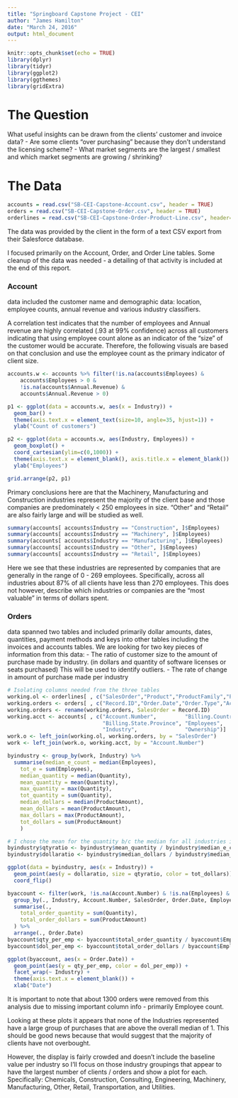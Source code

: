```yaml
---
title: "Springboard Capstone Project - CEI"
author: "James Hamilton"
date: "March 24, 2016"
output: html_document
---
```


```r
knitr::opts_chunk$set(echo = TRUE)
library(dplyr)
library(tidyr)
library(ggplot2)
library(ggthemes)
library(gridExtra)
```

# The Question

What useful insights can be drawn from the clients' customer and invoice data?
    - Are some clients "over purchasing" because they don't understand the licensing scheme?
    - What market segments are the largest / smallest and which market segments are growing / shrinking?
    
# The Data
```r
accounts = read.csv("SB-CEI-Capstone-Account.csv", header = TRUE)
orders = read.csv("SB-CEI-Capstone-Order.csv", header = TRUE)
orderlines = read.csv("SB-CEI-Capstone-Order-Product-Line.csv", header=TRUE)
```

The data was provided by the client in the form of a text CSV export from their Salesforce database.

I focused primarily on the Account, Order, and Order Line tables. Some cleanup of the data was needed - a detailing of that activity is included at the end of this report.

### Account

data included the customer name and demographic data: location, employee counts, annual revenue and various industry classifiers.

A correlation test indicates that the number of employees and Annual revenue are highly correlated (.93 at 99% confidence) across all customers indicating that using employee count alone as an indicator of the "size" of the customer would be accurate. Therefore, the following visuals are based on that conclusion and use the employee count as the primary indicator of client size.
```r
accounts.w <- accounts %>% filter(!is.na(accounts$Employees) & 
    accounts$Employees > 0 & 
    !is.na(accounts$Annual.Revenue) & 
    accounts$Annual.Revenue > 0)

p1 <- ggplot(data = accounts.w, aes(x = Industry)) + 
  geom_bar() +
  theme(axis.text.x = element_text(size=10, angle=35, hjust=1)) +
  ylab("Count of customers")

p2 <- ggplot(data = accounts.w, aes(Industry, Employees)) +
  geom_boxplot() +
  coord_cartesian(ylim=c(0,1000)) +
  theme(axis.text.x = element_blank(), axis.title.x = element_blank()) +
  ylab("Employees")

grid.arrange(p2, p1)
```

Primary conclusions here are that the Machinery, Manufacturing and Construction industries represent the majority of the client base and those companies are predominately < 250 employees in size. "Other" and "Retail" are also fairly large and will be studied as well.

```r
summary(accounts[ accounts$Industry == "Construction", ]$Employees)
summary(accounts[ accounts$Industry == "Machinery", ]$Employees)
summary(accounts[ accounts$Industry == "Manufacturing", ]$Employees)
summary(accounts[ accounts$Industry == "Other", ]$Employees)
summary(accounts[ accounts$Industry == "Retail", ]$Employees)
```

Here we see that these industries are represented by companies that are generally in the range of 0 - 269 employees. Specifically, across all industries about 87% of all clients have less than 270 employees. This does not however, describe which industries or companies are the "most valuable" in terms of dollars spent.

### Orders

data spanned two tables and included primarily dollar amounts, dates, quantities, payment methods and keys into other tables including the invoices and accounts tables. We are looking for two key pieces of information from this data:
    - The ratio of customer size to the amount of purchase made by industry. (in dollars and quantity of software licenses or seats purchased) This will be used to identify outliers.
    - The rate of change in amount of purchase made per industry
```r
# Isolating columns needed from the three tables
working.ol <- orderlines[ , c("SalesOrder","Product","ProductFamily","ProductAmount","Quantity") ]
working.orders <- orders[ , c("Record.ID","Order.Date","Order.Type","Account.Number") ]
working.orders <- rename(working.orders, SalesOrder = Record.ID)
working.acct <- accounts[ , c("Account.Number",         "Billing.Country",
                              "Billing.State.Province", "Employees",
                              "Industry",               "Ownership")]
work.o <- left_join(working.ol, working.orders, by = "SalesOrder")
work <- left_join(work.o, working.acct, by = "Account.Number")

byindustry <- group_by(work, Industry) %>%
  summarise(median_e_count = median(Employees),
    tot_e = sum(Employees),
    median_quantity = median(Quantity),
    mean_quantity = mean(Quantity),
    max_quantity = max(Quantity),
    tot_quantity = sum(Quantity),
    median_dollars = median(ProductAmount),
    mean_dollars = mean(ProductAmount),
    max_dollars = max(ProductAmount),
    tot_dollars = sum(ProductAmount)
    )

# I chose the mean for the quantity b/c the median for all industries is 1.
byindustry$qtyratio <- byindustry$mean_quantity / byindustry$median_e_count
byindustry$dollaratio <- byindustry$median_dollars / byindustry$median_e_count

ggplot(data = byindustry, aes(x = Industry)) +
  geom_point(aes(y = dollaratio, size = qtyratio, color = tot_dollars)) +
  coord_flip()

byaccount <- filter(work, !is.na(Account.Number) & !is.na(Employees) & Employees > 0) %>%
  group_by(., Industry, Account.Number, SalesOrder, Order.Date, Employees) %>%
  summarise(., 
    total_order_quantity = sum(Quantity),
    total_order_dollars = sum(ProductAmount)
  ) %>%
  arrange(., Order.Date)
byaccount$qty_per_emp <- byaccount$total_order_quantity / byaccount$Employees
byaccount$dol_per_emp <- byaccount$total_order_dollars / byaccount$Employees

ggplot(byaccount, aes(x = Order.Date)) +
  geom_point(aes(y = qty_per_emp, color = dol_per_emp)) +
  facet_wrap(~ Industry) + 
  theme(axis.text.x = element_blank()) +
  xlab("Date")
```

It is important to note that about 1300 orders were removed from this analysis due to missing important column info - primarily Employee count.

Looking at these plots it appears that none of the Industries represented have a large group of purchases that are above the overall median of 1. This should be good news because that would suggest that the majority of clients have not overbought.

However, the display is fairly crowded and doesn't include the baseline value per industry so I'll focus on those industry groupings that appear to have the largest number of clients / orders and show a plot for each. Specifically: Chemicals, Construction, Consulting, Engineering, Machinery, Manufacturing, Other, Retail, Transportation, and Utilities.

```r

```


